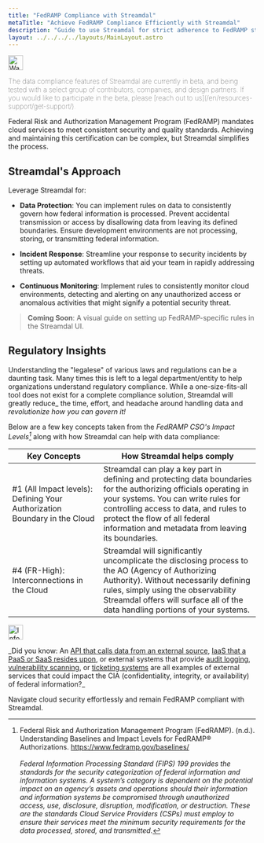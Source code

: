 ```yaml
---
title: "FedRAMP Compliance with Streamdal"
metaTitle: "Achieve FedRAMP Compliance Efficiently with Streamdal"
description: "Guide to use Streamdal for strict adherence to FedRAMP standards."
layout: ../../../../layouts/MainLayout.astro
---
```



<Notification type="warning">
  <img src={warning} alt="Warning" width="30px" height="30px" />
  <p style="font-weight: lighter;">The data compliance features of Streamdal 
  are currently in beta, and being tested with a select group of contributors, 
  companies, and design partners. If you would like to participate in the beta, 
  please 
  [reach out to us](/en/resources-support/get-support/).</p>
</Notification>

Federal Risk and Authorization Management Program (FedRAMP) mandates cloud 
services to meet consistent security and quality standards. Achieving and 
maintaining this certification can be complex, but Streamdal simplifies the 
process.

## Streamdal's Approach

Leverage Streamdal for:

- **Data Protection**: You can implement rules on data to consistently govern 
how federal information is processed. Prevent accidental transmission or access 
by disallowing data from leaving its defined boundaries. Ensure development 
environments are not processing, storing, or transmitting federal information.

- **Incident Response**: Streamline your response to security incidents by 
setting up automated workflows that aid your team in rapidly addressing threats.

- **Continuous Monitoring**: Implement rules to consistently monitor cloud 
environments, detecting and alerting on any unauthorized access or anomalous 
activities that might signify a potential security threat.

> **Coming Soon**: A visual guide on setting up FedRAMP-specific rules in the 
Streamdal UI.

## Regulatory Insights

Understanding the "legalese" of various laws and regulations can be a daunting 
task. Many times this is left to a legal department/entity to help 
organizations understand regulatory compliance. While a one-size-fits-all tool 
does not exist for a complete compliance solution, Streamdal will greatly 
reduce_ the time, effort, and headache around handling data and _revolutionize 
how you can govern it!_

Below are a few key concepts taken from the _FedRAMP CSO's Impact 
Levels[^1]_ along with how Streamdal can help with data compliance:

| Key Concepts | How Streamdal helps comply |
|-|-|
| #1 (All Impact levels): Defining Your Authorization Boundary in the Cloud | Streamdal can play a key part in defining and protecting data boundaries for the authorizing officials operating in your systems. You can write rules for controlling access to data, and rules to protect the flow of all federal information and metadata from leaving its boundaries. |
| #4 (FR-High): Interconnections in the Cloud | Streamdal will significantly uncomplicate the disclosing process to the AO (Agency of Authorizing Authority). Without necessarily defining rules, simply using the observability Streamdal offers will surface all of the data handling portions of your systems. |


<Notification type="information">
  <img src={info} alt="Information" width="30px" height="30px" />
  <div class="prose-md prose-p:my-2 prose-a:text-purple-dark prose-a:underline">
    <p>_Did you know: An <u>API that calls data from an external source</u>, 
    <u>IaaS that a PaaS or SaaS resides upon</u>, or external systems that 
    provide <u>audit logging</u>, <u>vulnerability scanning</u>, or 
    <u>ticketing systems</u> are all examples of external services that could 
    impact the CIA (confidentiality, integrity, or availability) of federal 
    information?_</p>
  </div>
</Notification>

Navigate cloud security effortlessly and remain FedRAMP compliant with 
Streamdal.

[^1]: Federal Risk and Authorization Management Program (FedRAMP). (n.d.). Understanding Baselines and Impact Levels for FedRAMP® Authorizations. https://www.fedramp.gov/baselines/ <br /> <br /> _Federal Information Processing Standard (FIPS) 199 provides the standards for the security categorization of federal information and information systems. A system’s category is dependent on the potential impact on an agency’s assets and operations should their information and information systems be compromised through unauthorized access, use, disclosure, disruption, modification, or destruction. These are the standards Cloud Service Providers (CSPs) must employ to ensure their services meet the minimum security requirements for the data processed, stored, and transmitted._
